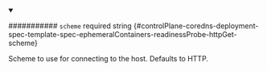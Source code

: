
<details className="config-field" data-expandable="false" open>
<summary>

########### `scheme` <span className="config-field-required" data-required="false">required</span> <span className="config-field-type">string</span> <span className="config-field-default"></span> <span className="config-field-enum"></span> {#controlPlane-coredns-deployment-spec-template-spec-ephemeralContainers-readinessProbe-httpGet-scheme}

Scheme to use for connecting to the host.
Defaults to HTTP.

</summary>



</details>
